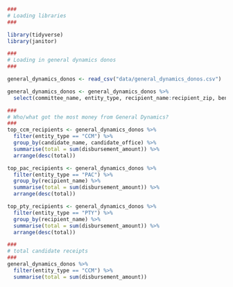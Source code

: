 ```r
###
# Loading libraries
###

library(tidyverse)
library(janitor)
```

```r
###
# Loading in general dynamics donos
###

general_dynamics_donos <- read_csv("data/general_dynamics_donos.csv")

general_dynamics_donos <- general_dynamics_donos %>%
  select(committee_name, entity_type, recipient_name:recipient_zip, beneficiary_committee_name, disbursement_date:disbursement_amount, candidate_office, candidate_name)
```

```r
###
# Who/what got the most money from General Dynamics?
###
top_ccm_recipients <- general_dynamics_donos %>%
  filter(entity_type == "CCM") %>%
  group_by(candidate_name, candidate_office) %>%
  summarise(total = sum(disbursement_amount)) %>%
  arrange(desc(total))

top_pac_recipients <- general_dynamics_donos %>%
  filter(entity_type == "PAC") %>%
  group_by(recipient_name) %>%
  summarise(total = sum(disbursement_amount)) %>%
  arrange(desc(total))

top_pty_recipients <- general_dynamics_donos %>%
  filter(entity_type == "PTY") %>%
  group_by(recipient_name) %>%
  summarise(total = sum(disbursement_amount)) %>%
  arrange(desc(total))

###
# total candidate receipts
###
general_dynamics_donos %>%
  filter(entity_type == "CCM") %>%
  summarise(total = sum(disbursement_amount))
```



